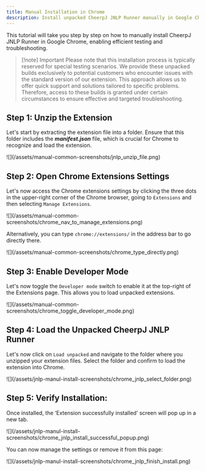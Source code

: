 ```yaml
---
title: Manual Installation in Chrome
description: Install unpacked CheerpJ JNLP Runner manually in Google Chrome for specific troubleshooting needs
---
```


This tutorial will take you step by step on how to manually install CheerpJ JNLP Runner in Google Chrome, enabling efficient testing and troubleshooting.

> [!note] Important
> Please note that this installation process is typically reserved for special testing scenarios. We provide these unpacked builds exclusively to potential customers who encounter issues with the standard version of our extension. This approach allows us to offer quick support and solutions tailored to specific problems. Therefore, access to these builds is granted under certain circumstances to ensure effective and targeted troubleshooting.

## Step 1: Unzip the Extension

Let's start by extracting the extension file into a folder. Ensure that this folder includes the _**manifest.json**_ file, which is crucial for Chrome to recognize and load the extension.

<div>![](/assets/manual-common-screenshots/jnlp_unzip_file.png)</div>

## Step 2: Open Chrome Extensions Settings

Let's now access the Chrome extensions settings by clicking the three dots in the upper-right corner of the Chrome browser, going to `Extensions` and then selecting `Manage Extensions`.

<div>
	![](/assets/manual-common-screenshots/chrome_nav_to_manage_extensions.png)
</div>

Alternatively, you can type `chrome://extensions/` in the address bar to go directly there.

<div>![](/assets/manual-common-screenshots/chrome_type_directly.png)</div>

## Step 3: Enable Developer Mode

Let's now toggle the `Developer mode` switch to enable it at the top-right of the Extensions page. This allows you to load unpacked extensions.

<div>
	![](/assets/manual-common-screenshots/chrome_toggle_developer_mode.png)
</div>

## Step 4: Load the Unpacked CheerpJ JNLP Runner

Let's now click on `Load unpacked` and navigate to the folder where you unzipped your extension files. Select the folder and confirm to load the extension into Chrome.

<div>
	![](/assets/jnlp-manul-install-screenshots/chrome_jnlp_select_folder.png)
</div>

## Step 5: Verify Installation:

Once installed, the ‘Extension successfully installed’ screen will pop up in a new tab.

<div>
	![](/assets/jnlp-manul-install-screenshots/chrome_jnlp_install_successful_popup.png)
</div>

You can now manage the settings or remove it from this page:

<div>
	![](/assets/jnlp-manul-install-screenshots/chrome_jnlp_finish_install.png)
</div>
